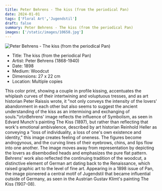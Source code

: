 ```yaml
---
title: Peter Behrens - The kiss (from the periodical Pan)
date: 2024-01-01
tags: ['Floral Art','Jugendstil']
draft: false
summary: Peter Behrens - The kiss (from the periodical Pan)
images: ['/static/images/10658.jpg']
---
```


![Peter Behrens - The kiss (from the periodical Pan)](/static/images/10658.jpg)

* Title: The kiss (from the periodical Pan)
* Artist: Peter Behrens (1868-1940)
* Date: 1898
* Medium: Woodcut
* Dimensions: 27 x 22 cm
* Location: Multiple copies

This color print, showing a couple in profile kissing, accentuates the whiplash curves of their intertwining and voluptuous tresses, and as art historian Peter Raissis wrote, it \"not only conveys the intensity of the lovers' abandonment in each other but also seems to suggest the ancient understanding of the kiss as an intermixing and exchanging of souls.\"\n\nBehrens' image reflects the influence of Symbolism, as seen in Edvard Munch's painting The Kiss (1897), but rather than reflecting that work's emotional ambivalence, described by art historian Reinhold Heller as conveying a \"loss of individuality, a loss of one's own existence and identity,\" this image creates feeling of oneness. The figures become androgynous, and the curving lines of their eyebrows, chins, and lips flow into one another. The image moves away from representation by depicting the lovers as disembodied heads and emphasizes the pure flat pattern. Behrens' work also reflected the continuing tradition of the woodcut, a distinctive element of German art dating back to the Renaissance, which raised graphic art to the level of fine art. Appearing in a 1898 issue of Pan, the image pioneered a central motif of Jugendstil that became influential outside of Germany, as seen in the Austrian Gustav Klimt's painting The Kiss (1907-08).
